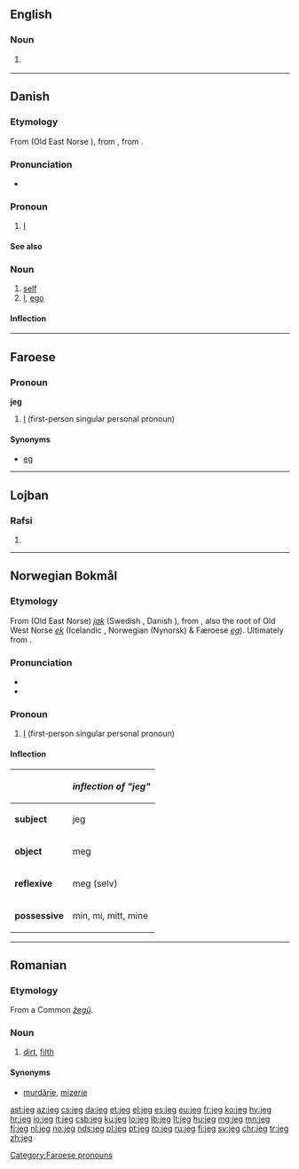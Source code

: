{{also|jég}}
==English==

===Noun===
{{en-noun}}

# {{context|machinery|lang=en}} {{alternative form of|jig}}

----

==Danish==

===Etymology===
From {{etyl|non|da}} {{term|ek|lang=non}} (Old East Norse {{term|jak|lang=non}}), from {{etyl|gem-pro|da}} {{m|gem-pro|*ek||I}}, from {{etyl|ine-pro|da}} {{m|ine-pro|*éǵh₂}}.

===Pronunciation===
* {{IPA|/jaj/|[jɑj]|[jɑ]|lang=da}}

===Pronoun===
{{head|da|pronoun|accusative|mig|possessive|min}}

# {{context|personal|lang=da}} [[I#English|I]]

====See also====
{{Danish personal pronouns}}

===Noun===
{{da-noun|et|er}}

# [[self]] {{gloss|an individual person as the object of his own reflective consciousness}}
# [[I]], [[ego]]

====Inflection====
{{da-noun-infl|et|er}}

----

==Faroese==

===Pronoun===
'''jeg'''

# {{context|Suðuroy|lang=fo}} [[I]] (first-person singular personal pronoun)

====Synonyms====
* [[eg]] {{qualifier|standard Faroese}}

[[Category:Faroese pronouns]]

----

==Lojban==

===Rafsi===
{{jbo-rafsi}}

# {{jbo-rafsi of|jegvo}}

----

==Norwegian Bokmål==

===Etymology===
From {{etyl|non|nb}} (Old East Norse) ''[[jak]]'' (Swedish {{term|jag|lang=sv}}, Danish {{term|jeg|lang=da}}), from {{etyl|gem-pro|nb}} {{m|gem-pro|*ek}}, also the root of Old West Norse ''[[ek]]'' (Icelandic {{term|ég|lang=is}}, Norwegian (Nynorsk) & Færoese ''[[eg]]''). Ultimately from {{etyl|ine-pro|nb}} {{m|ine-pro|*éǵh₂}}.

===Pronunciation===
* {{IPA|/jæɪ̯/|lang=no}}
* {{audio|No-jeg.ogg|Audio|lang=nb}}

===Pronoun===
{{head|nb|pronoun}}

# [[I]] (first-person singular personal pronoun)

====Inflection====
{|class="wikitable"
!
!''inflection of "jeg"''
|-
|'''subject'''
|jeg
|-
|'''object'''
|meg
|-
|'''reflexive'''
|meg (selv)
|-
|'''possessive'''
|min, mi, mitt, mine
|}

----

==Romanian==

===Etymology===
From a Common {{etyl|sla|ro}} ''[[žegŭ]]''.

===Noun===
{{ro-noun}}

# [[dirt]], [[filth]]

====Synonyms====
* [[murdărie]], [[mizerie]]

[[ast:jeg]]
[[az:jeg]]
[[cs:jeg]]
[[da:jeg]]
[[et:jeg]]
[[el:jeg]]
[[es:jeg]]
[[eu:jeg]]
[[fr:jeg]]
[[ko:jeg]]
[[hy:jeg]]
[[hr:jeg]]
[[io:jeg]]
[[it:jeg]]
[[csb:jeg]]
[[ku:jeg]]
[[lo:jeg]]
[[lb:jeg]]
[[lt:jeg]]
[[hu:jeg]]
[[mg:jeg]]
[[mn:jeg]]
[[fj:jeg]]
[[nl:jeg]]
[[no:jeg]]
[[nds:jeg]]
[[pl:jeg]]
[[pt:jeg]]
[[ro:jeg]]
[[ru:jeg]]
[[fi:jeg]]
[[sv:jeg]]
[[chr:jeg]]
[[tr:jeg]]
[[zh:jeg]]